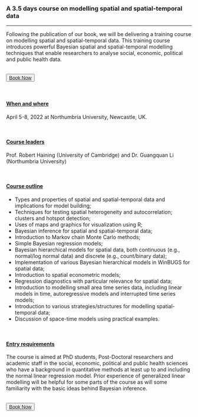 <title>News </title>

<br />

### A 3.5 days course on modelling spatial and spatial-temporal data

___

Following the publication of our book, we will be delivering a training course on modelling spatial and spatial-temporal data. This training course introduces powerful Bayesian spatial and spatial-temporal modelling techniques that enable researchers to analyse social, economic, political and public health data.

<br />
<button type="button" class="btn btn-primary">[Book Now](https://www.northumbria.ac.uk/study-at-northumbria/continuing-professional-development-short-courses-specialist-training/spatial-and-spatial-temporal-data-analysis-using-bayesian-hierarchical-models/)</button>

<br />

#### <u>When and where</u>

April 5-8, 2022  at Northumbria University, Newcastle, UK. 


<br />

#### <u>Course leaders</u>

Prof. Robert Haining (University of Cambridge) and Dr. Guangquan Li (Northumbria University)

<br />

#### <u>Course outline</u>
* Types and properties of spatial and spatial-temporal data and implications for model building;
* Techniques for testing spatial heterogeneity and autocorrelation; clusters and hotspot detection;
* Uses of maps and graphics for visualization using R;
* Bayesian inference for spatial and spatial-temporal data;
* Introduction to Markov chain Monte Carlo methods;
* Simple Bayesian regression models;
* Bayesian hierarchical models for spatial data, both continuous (e.g., normal/log normal data) and discrete (e.g., count/binary data);
* Implementation of various Bayesian hierarchical models in WinBUGS for spatial data;
* Introduction to spatial econometric models;
* Regression diagnostics with particular relevance for spatial data;
* Introduction to modelling small area time series data, including linear models in time, autoregressive models and interrupted time series models;
* Introduction to various strategies/structures for modelling spatial-temporal data;
* Discussion of space-time models using practical examples.

<br />

#### <u>Entry requirements</u>

The course is aimed at PhD students, Post-Doctoral researchers and academic staff in the social, economic, political and public health sciences who have a background in quantitative methods at least up to and including the normal linear regression model. Prior experience of generalized linear modelling will be helpful for some parts of the course as will some familiarity with the basic ideas behind Bayesian inference.


<br />
<button type="button" class="btn btn-primary">[Book Now](https://www.northumbria.ac.uk/study-at-northumbria/continuing-professional-development-short-courses-specialist-training/spatial-and-spatial-temporal-data-analysis-using-bayesian-hierarchical-models/)</button>
